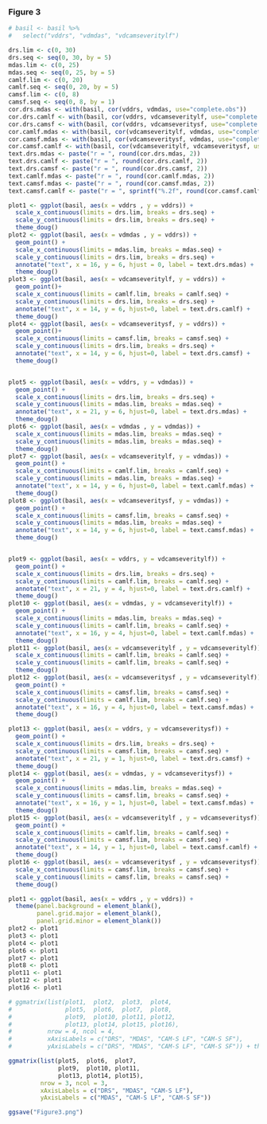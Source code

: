 





### Figure 3
```r
# basil <- basil %>%
#   select("vddrs", "vdmdas", "vdcamseveritylf")

drs.lim <- c(0, 30)
drs.seq <- seq(0, 30, by = 5)
mdas.lim <- c(0, 25)
mdas.seq <- seq(0, 25, by = 5)
camlf.lim <- c(0, 20)
camlf.seq <- seq(0, 20, by = 5)
camsf.lim <- c(0, 8)
camsf.seq <- seq(0, 8, by = 1)
cor.drs.mdas <- with(basil, cor(vddrs, vdmdas, use="complete.obs"))
cor.drs.camlf <- with(basil, cor(vddrs, vdcamseveritylf, use="complete.obs"))
cor.drs.camsf <- with(basil, cor(vddrs, vdcamseveritysf, use="complete.obs"))
cor.camlf.mdas <- with(basil, cor(vdcamseveritylf, vdmdas, use="complete.obs"))
cor.camsf.mdas <- with(basil, cor(vdcamseveritysf, vdmdas, use="complete.obs"))
cor.camsf.camlf <- with(basil, cor(vdcamseveritylf, vdcamseveritysf, use="complete.obs"))
text.drs.mdas <- paste("r = ", round(cor.drs.mdas, 2))
text.drs.camlf <- paste("r = ", round(cor.drs.camlf, 2))
text.drs.camsf <- paste("r = ", round(cor.drs.camsf, 2))
text.camlf.mdas <- paste("r = ", round(cor.camlf.mdas, 2))
text.camsf.mdas <- paste("r = ", round(cor.camsf.mdas, 2))
text.camsf.camlf <- paste("r = ", sprintf("%.2f", round(cor.camsf.camlf, 2)))

plot1 <- ggplot(basil, aes(x = vddrs , y = vddrs)) +
  scale_x_continuous(limits = drs.lim, breaks = drs.seq) +
  scale_y_continuous(limits = drs.lim, breaks = drs.seq) +
  theme_doug()
plot2 <- ggplot(basil, aes(x = vdmdas , y = vddrs)) +
  geom_point() +
  scale_x_continuous(limits = mdas.lim, breaks = mdas.seq) +
  scale_y_continuous(limits = drs.lim, breaks = drs.seq) + 
  annotate("text", x = 16, y = 6, hjust = 0, label = text.drs.mdas) +
  theme_doug()
plot3 <- ggplot(basil, aes(x = vdcamseveritylf, y = vddrs)) +
  geom_point()+
  scale_x_continuous(limits = camlf.lim, breaks = camlf.seq) +
  scale_y_continuous(limits = drs.lim, breaks = drs.seq) + 
  annotate("text", x = 14, y = 6, hjust=0, label = text.drs.camlf) +
  theme_doug()
plot4 <- ggplot(basil, aes(x = vdcamseveritysf, y = vddrs)) +
  geom_point()+
  scale_x_continuous(limits = camsf.lim, breaks = camsf.seq) +
  scale_y_continuous(limits = drs.lim, breaks = drs.seq) + 
  annotate("text", x = 14, y = 6, hjust=0, label = text.drs.camsf) +
  theme_doug()


plot5 <- ggplot(basil, aes(x = vddrs, y = vdmdas)) +
  geom_point() +
  scale_x_continuous(limits = drs.lim, breaks = drs.seq) +
  scale_y_continuous(limits = mdas.lim, breaks = mdas.seq) + 
  annotate("text", x = 21, y = 6, hjust=0, label = text.drs.mdas) +
  theme_doug()
plot6 <- ggplot(basil, aes(x = vdmdas , y = vdmdas)) +
  scale_x_continuous(limits = mdas.lim, breaks = mdas.seq) +
  scale_y_continuous(limits = mdas.lim, breaks = mdas.seq) +
  theme_doug()
plot7 <- ggplot(basil, aes(x = vdcamseveritylf, y = vdmdas)) +
  geom_point() +
  scale_x_continuous(limits = camlf.lim, breaks = camlf.seq) +
  scale_y_continuous(limits = mdas.lim, breaks = mdas.seq) + 
  annotate("text", x = 14, y = 6, hjust=0, label = text.camlf.mdas) +
  theme_doug()
plot8 <- ggplot(basil, aes(x = vdcamseveritysf, y = vdmdas)) +
  geom_point() +
  scale_x_continuous(limits = camsf.lim, breaks = camsf.seq) +
  scale_y_continuous(limits = mdas.lim, breaks = mdas.seq) + 
  annotate("text", x = 14, y = 6, hjust=0, label = text.camsf.mdas) +
  theme_doug()


plot9 <- ggplot(basil, aes(x = vddrs, y = vdcamseveritylf)) +
  geom_point() +
  scale_x_continuous(limits = drs.lim, breaks = drs.seq) +
  scale_y_continuous(limits = camlf.lim, breaks = camlf.seq) + 
  annotate("text", x = 21, y = 4, hjust=0, label = text.drs.camlf) +
  theme_doug()
plot10 <- ggplot(basil, aes(x = vdmdas, y = vdcamseveritylf)) +
  geom_point() +
  scale_x_continuous(limits = mdas.lim, breaks = mdas.seq) +
  scale_y_continuous(limits = camlf.lim, breaks = camlf.seq) + 
  annotate("text", x = 16, y = 4, hjust=0, label = text.camlf.mdas) +
  theme_doug()
plot11 <- ggplot(basil, aes(x = vdcamseveritylf , y = vdcamseveritylf)) +
  scale_x_continuous(limits = camlf.lim, breaks = camlf.seq) +
  scale_y_continuous(limits = camlf.lim, breaks = camlf.seq) +
  theme_doug()
plot12 <- ggplot(basil, aes(x = vdcamseveritysf , y = vdcamseveritylf)) +
  geom_point() +
  scale_x_continuous(limits = camsf.lim, breaks = camsf.seq) +
  scale_y_continuous(limits = camlf.lim, breaks = camlf.seq) +
  annotate("text", x = 16, y = 4, hjust=0, label = text.camsf.mdas) +
  theme_doug()

plot13 <- ggplot(basil, aes(x = vddrs, y = vdcamseveritysf)) +
  geom_point() +
  scale_x_continuous(limits = drs.lim, breaks = drs.seq) +
  scale_y_continuous(limits = camsf.lim, breaks = camsf.seq) + 
  annotate("text", x = 21, y = 1, hjust=0, label = text.drs.camsf) +
  theme_doug()
plot14 <- ggplot(basil, aes(x = vdmdas, y = vdcamseveritysf)) +
  geom_point() +
  scale_x_continuous(limits = mdas.lim, breaks = mdas.seq) +
  scale_y_continuous(limits = camsf.lim, breaks = camsf.seq) + 
  annotate("text", x = 16, y = 1, hjust=0, label = text.camsf.mdas) +
  theme_doug()
plot15 <- ggplot(basil, aes(x = vdcamseveritylf , y = vdcamseveritysf)) +
  geom_point() +
  scale_x_continuous(limits = camlf.lim, breaks = camlf.seq) +
  scale_y_continuous(limits = camsf.lim, breaks = camsf.seq) +
  annotate("text", x = 14, y = 1, hjust=0, label = text.camsf.camlf) +
  theme_doug()
plot16 <- ggplot(basil, aes(x = vdcamseveritysf , y = vdcamseveritysf)) +
  scale_x_continuous(limits = camsf.lim, breaks = camsf.seq) +
  scale_y_continuous(limits = camsf.lim, breaks = camsf.seq) +
  theme_doug()

plot1 <- ggplot(basil, aes(x = vddrs , y = vddrs)) +
  theme(panel.background = element_blank(),
        panel.grid.major = element_blank(), 
        panel.grid.minor = element_blank())
plot2 <- plot1
plot3 <- plot1
plot4 <- plot1
plot6 <- plot1
plot7 <- plot1
plot8 <- plot1
plot11 <- plot1
plot12 <- plot1
plot16 <- plot1

# ggmatrix(list(plot1,  plot2,  plot3,  plot4, 
#               plot5,  plot6,  plot7,  plot8, 
#               plot9,  plot10, plot11, plot12,
#               plot13, plot14, plot15, plot16), 
#          nrow = 4, ncol = 4,
#          xAxisLabels = c("DRS", "MDAS", "CAM-S LF", "CAM-S SF"), 
#          yAxisLabels = c("DRS", "MDAS", "CAM-S LF", "CAM-S SF")) + theme_bw()

ggmatrix(list(plot5,  plot6,  plot7,   
              plot9,  plot10, plot11, 
              plot13, plot14, plot15), 
         nrow = 3, ncol = 3,
         xAxisLabels = c("DRS", "MDAS", "CAM-S LF"), 
         yAxisLabels = c("MDAS", "CAM-S LF", "CAM-S SF")) 

ggsave("Figure3.png")

```

